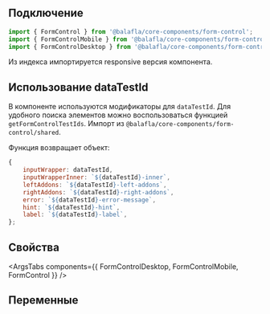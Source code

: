 
## Подключение

```jsx
import { FormControl } from '@balafla/core-components/form-control';
import { FormControlMobile } from '@balafla/core-components/form-control/mobile';
import { FormControlDesktop } from '@balafla/core-components/form-control/desktop';
```

Из индекса импортируется responsive версия компонента.

## Использование dataTestId

В компоненте используются модификаторы для `dataTestId`.
Для удобного поиска элементов можно воспользоваться функцией `getFormControlTestIds`.
Импорт из `@balafla/core-components/form-control/shared`.

Функция возвращает объект:

```jsx
{
    inputWrapper: dataTestId,
    inputWrapperInner: `${dataTestId}-inner`,
    leftAddons: `${dataTestId}-left-addons`,
    rightAddons: `${dataTestId}-right-addons`,
    error: `${dataTestId}-error-message`,
    hint: `${dataTestId}-hint`,
    label: `${dataTestId}-label`,
};
```

## Свойства

<ArgsTabs components={{ FormControlDesktop, FormControlMobile, FormControl }} />

## Переменные

<CssVars css={vars} />

